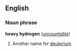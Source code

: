 ==English==
===Noun phrase===
'''heavy hydrogen''' (''[[uncountable]]'')

#Another name for [[deuterium]].